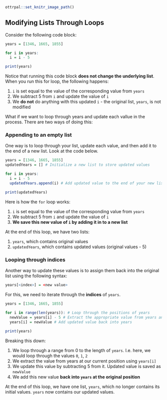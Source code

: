 ```r
ottrpal::set_knitr_image_path()
```

## Modifying Lists Through Loops

Consider the following code block: 

```r
years = [1346, 1665, 1855]

for i in years:
  i = i - 5

print(years)
```

Notice that running this code block **does not change the underlying list**. When you run this for loop, the following happens:

1. `i` is set equal to the value of the corresponding value from `years`
2. We subtract 5 from `i` and update the value of `i`
3. We **do not** do anything with this updated `i` - the original list, `years`, is not modified

What if we want to loop through years and update each vallue in the process. There are two ways of doing this: 

### Appending to an empty list

One way is to loop through your list, update each value, and then add it to the end of a new list. Look at the code below. 

```r
years = [1346, 1665, 1855]
updatedYears = [] # Initialize a new list to store updated values

for i in years:
  i = i - 5
  updatedYears.append(i) # Add updated value to the end of your new list

print(updatedYears)
```

Here is how the `for` loop works:

1. `i` is set equal to the value of the corresponding value from `years`
2. We subtract 5 from `i` and update the value of `i`
3. **We save this new value of `i` by adding it in to a new list**

At the end of this loop, we have two lists: 

1. `years`, which contains original values
2. `updatedYears`, which contains updated values (original values - 5)

### Looping through indices 

Another way to update these values is to assign them back into the original list using the following syntax: 

```r
years[<index>] = <new value>
```

For this, we need to iterate through the **indices** of `years`. 

```r
years = [1346, 1665, 1855]

for i in range(len(years)): # Loop through the positions of years 
  newValue = years[i] - 5 # Extract the appropriate value from years and subtract 5 from it, storing it as a new variable
  years[i] = newValue # Add updated value back into years
  
print(years)
```

Breaking this down: 

1. We loop through a range from 0 to the length of `years`. I.e. here, we would loop through the values `0`, `1`, `2`
2. We extract the value from years at our current position using `years[i]`
3. We update this value by subtracting 5 from it. Updated value is saved as `newValue`
4. We add this new value **back into `years` at the original position** 

At the end of this loop, we have one list, `years`, which no longer contains its initial values. `years` now contains our updated values. 
